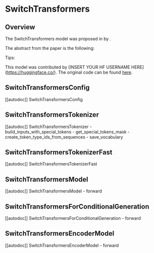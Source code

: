<!--Copyright 2022 The HuggingFace Team. All rights reserved.

Licensed under the Apache License, Version 2.0 (the "License"); you may not use this file except in compliance with
the License. You may obtain a copy of the License at

http://www.apache.org/licenses/LICENSE-2.0

Unless required by applicable law or agreed to in writing, software distributed under the License is distributed on
an "AS IS" BASIS, WITHOUT WARRANTIES OR CONDITIONS OF ANY KIND, either express or implied. See the License for the
specific language governing permissions and limitations under the License.
-->

# SwitchTransformers

## Overview

The SwitchTransformers model was proposed in [<INSERT PAPER NAME HERE>](<INSERT PAPER LINK HERE>) by <INSERT AUTHORS HERE>.
<INSERT SHORT SUMMARY HERE>

The abstract from the paper is the following:

*<INSERT PAPER ABSTRACT HERE>*

Tips:

<INSERT TIPS ABOUT MODEL HERE>

This model was contributed by [INSERT YOUR HF USERNAME HERE](https://huggingface.co/<INSERT YOUR HF USERNAME HERE>).
The original code can be found [here](<INSERT LINK TO GITHUB REPO HERE>).


## SwitchTransformersConfig

[[autodoc]] SwitchTransformersConfig

## SwitchTransformersTokenizer

[[autodoc]] SwitchTransformersTokenizer
    - build_inputs_with_special_tokens
    - get_special_tokens_mask
    - create_token_type_ids_from_sequences
    - save_vocabulary

## SwitchTransformersTokenizerFast

[[autodoc]] SwitchTransformersTokenizerFast

## SwitchTransformersModel

[[autodoc]] SwitchTransformersModel
    - forward

## SwitchTransformersForConditionalGeneration

[[autodoc]] SwitchTransformersForConditionalGeneration
    - forward

## SwitchTransformersEncoderModel

[[autodoc]] SwitchTransformersEncoderModel
    - forward
